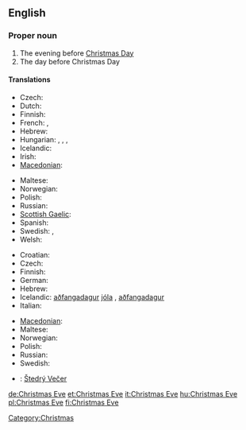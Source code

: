 ==English==
{{wikipedia}}

===Proper noun===
{{en-proper noun}}

# The evening before [[Christmas Day]]
# The day before Christmas Day

====Translations====
{{trans-top|evening before Christmas Day}}
* Czech: {{t-|cs|Štědrý večer|m}}
* Dutch: {{t+|nl|kerstavond|m}}
* Finnish: {{t+|fi|jouluaatto}}
* French: {{t+|fr|nuit de Noël|f}}, {{t+|fr|réveillon de Noël|m}}
* Hebrew: {{he-translation|ערב חג המולד|érev khág hamolád}} {{m}}
* Hungarian: {{t-|hu|karácsonyéj}}, {{t-|hu|karácsonyest}}, {{t-|hu|karácsonyeste}}, {{t+|hu|szenteste}}
* Icelandic: {{t+|is|aðfangadagskvöld|n}}
* Irish: {{t|ga|Oíche Nollaig|f|xs=Irish}}
* [[Macedonian]]: {{t|mk|Бадна вечер|m|tr=Bádna véčer}}
{{trans-mid}}
* Maltese: {{t-|mt|Lejliet il-Milied|xs=Maltese}}
* Norwegian: {{t+|no|julaften|m}}
* Polish: {{t+|pl|Wigilia|f}}
* Russian: {{t|ru|сочельник|m|tr=sočél’nik}}
* [[Scottish Gaelic]]: {{t-|gd|Oidhche na Nollaige|f|xs=Scottish Gaelic}}
* Spanish: {{t-|es|Nochebuena|f}}
* Swedish: {{t-|sv|julaftons kväll|c}}, {{t-|sv|julaftonskväll|c}}
* Welsh: {{t|cy|Noswyl Nadolig|f|xs=Welsh}}
{{trans-bottom}}

{{trans-top|day before Christmas Day}}
* Croatian: {{t-|hr|Badnjak|m}}
* Czech: {{t-|cs|Štědrý den|m}}
* Finnish: {{t+|fi|jouluaatto}}
* German: {{t+|de|Heiligabend|m}}
* Hebrew: {{he-translation|ערב חג המולד|érev khág hamolád}} {{m}}
* Icelandic: [[aðfangadagur]] [[jól]]a {{m}}, [[aðfangadagur]] {{m}}
* Italian: {{t+|it|Vigilia|f}}
{{trans-mid}}
* [[Macedonian]]: {{t|mk|Бадник|m|tr=Bádnik}}
* Maltese: {{t-|mt|Lejliet il-Milied|xs=Maltese}}
* Norwegian: {{t+|no|julaften|m}}
* Polish: {{t+|pl|Wigilia|f}}
* Russian: {{t|ru|сочельник|m|tr=sočél’nik}}
* Swedish: {{t+|sv|julafton|c}}
{{trans-bottom}}

{{checktrans-top}}
* {{ttbc|Slovak}}: [[Štedrý Večer]] {{m}}
{{trans-bottom}}

[[Category:Christmas]]

[[de:Christmas Eve]]
[[et:Christmas Eve]]
[[it:Christmas Eve]]
[[hu:Christmas Eve]]
[[pl:Christmas Eve]]
[[fi:Christmas Eve]]